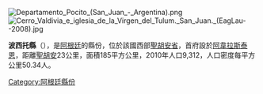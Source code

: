 {{unreferenced|time=2018-11-03T02:37:56+00:00}}
[[Image:Departamento_Pocito_(San_Juan_-_Argentina).png|right]]
[[Image:Cerro_Valdivia_e_iglesia_de_la_Virgen_del_Tulum._San_Juan._(EagLau--2008).jpg|thumb]]
{{Coord|31|39|S|68|33|W|display=title}}

'''波西托縣'''（{{lang-es|Departamento Pocito}}），是[[阿根廷|阿根廷]]的縣份，位於該國西部[[聖胡安省_(阿根廷)|聖胡安省]]，首府設於[[阿韋拉斯泰恩|阿韋拉斯泰恩]]，距離[[聖胡安_(阿根廷)|聖胡安]]23公里，面積185平方公里，2010年人口9,312，人口密度每平方公里50.34人。

{{Argentina-geo-stub}}
[[Category:阿根廷縣份|Category:阿根廷縣份]]